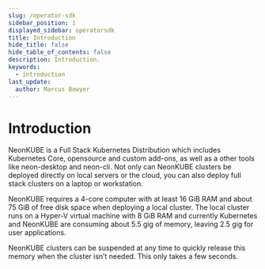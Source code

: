 ```yaml
---
slug: /operator-sdk
sidebar_position: 1
displayed_sidebar: operatorsdk
title: Introduction
hide_title: false
hide_table_of_contents: false
description: Introduction.
keywords:
  - introduction
last_update:
  author: Marcus Bowyer
---
```


# Introduction

NeonKUBE is a Full Stack Kubernetes Distribution which includes Kubernetes Core,
opensource and custom add-ons, as well as a other tools like neon-desktop and
neon-cli. Not only can NeonKUBE clusters be deployed directly on local servers
or the cloud, you can also deploy full stack clusters on a laptop or
workstation.

NeonKUBE requires a 4-core computer with at least 16 GiB RAM and about 75 GiB of
free disk space when deploying a local cluster. The local cluster runs on a
Hyper-V virtual machine with 8 GiB RAM and currently Kubernetes and NeonKUBE are
consuming about 5.5 gig of memory, leaving 2.5 gig for user applications.

NeonKUBE clusters can be suspended at any time to quickly release this memory
when the cluster isn’t needed. This only takes a few seconds.
